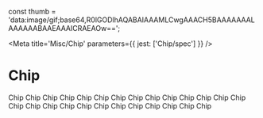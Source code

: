 
const thumb = 'data:image/gif;base64,R0lGODlhAQABAIAAAMLCwgAAACH5BAAAAAAALAAAAAABAAEAAAICRAEAOw==';

<Meta title='Misc/Chip' parameters={{ jest: ['Chip/spec'] }} />

# Chip

<Preview>
  <Story name='Default'>
    <Chip.Wrapper>
      <Chip onClick={action('click')} thumbUrl={thumb}>Chip</Chip>
      <Chip thumbUrl={thumb}>Chip Chip Chip Chip Chip</Chip>
      <Chip onClick={action('click')} >Chip Chip Chip Chip Chip Chip Chip Chip Chip Chip</Chip>
      <Chip>Chip Chip Chip Chip Chip Chip Chip Chip Chip Chip</Chip>
    </Chip.Wrapper>
  </Story>
</Preview>

<Props of={Chip} />
